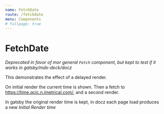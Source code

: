 ```yaml
---
name: FetchDate
route: /fetchdate
menu: Components
# fullpage: true
---
```



# FetchDate

_Deprecated in favor of mor general `Fetch` component, but kept to test if it works in gatsby/mdx-deck/docz_

This demonstrates the effect of a delayed render.


  <FetchDate />

On initial render the current time is shown.
Then a fetch to <https://time.qcic.n.imetrical.com/>, and a second render.

In gatsby the original render time is kept, 
in docz each page load produces a new _Initial Render time_


